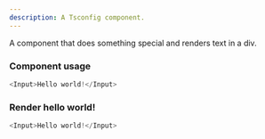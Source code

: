 ```yaml
---
description: A Tsconfig component.
---
```



A component that does something special and renders text in a div.

### Component usage
```js
<Input>Hello world!</Input>
```

### Render hello world!

```js live
<Input>Hello world!</Input>
```
